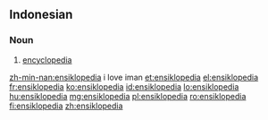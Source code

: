 ==Indonesian==

===Noun===
{{id-noun}}

# [[encyclopedia]]

[[zh-min-nan:ensiklopedia]] i love iman
[[et:ensiklopedia]]
[[el:ensiklopedia]]
[[fr:ensiklopedia]]
[[ko:ensiklopedia]]
[[id:ensiklopedia]]
[[lo:ensiklopedia]]
[[hu:ensiklopedia]]
[[mg:ensiklopedia]]
[[pl:ensiklopedia]]
[[ro:ensiklopedia]]
[[fi:ensiklopedia]]
[[zh:ensiklopedia]]
